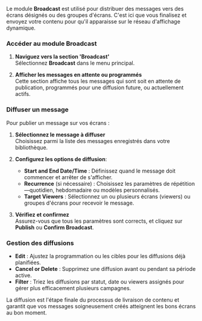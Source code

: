 Le module **Broadcast** est utilisé pour distribuer des messages vers des écrans désignés ou des groupes d'écrans. C'est ici que vous finalisez et envoyez votre contenu pour qu'il apparaisse sur le réseau d'affichage dynamique.

### Accéder au module Broadcast

1. **Naviguez vers la section 'Broadcast'**\
   Sélectionnez **Broadcast** dans le menu principal.

2. **Afficher les messages en attente ou programmés**\
   Cette section affiche tous les messages qui sont soit en attente de publication, programmés pour une diffusion future, ou actuellement actifs.

### Diffuser un message

Pour publier un message sur vos écrans :

1. **Sélectionnez le message à diffuser**\
   Choisissez parmi la liste des messages enregistrés dans votre bibliothèque.

2. **Configurez les options de diffusion**:
   * **Start and End Date/Time** : Définissez quand le message doit commencer et arrêter de s'afficher.
   * **Recurrence** (si nécessaire) : Choisissez les paramètres de répétition—quotidien, hebdomadaire ou modèles personnalisés.
   * **Target Viewers** : Sélectionnez un ou plusieurs écrans (viewers) ou groupes d'écrans pour recevoir le message.

3. **Vérifiez et confirmez**\
   Assurez-vous que tous les paramètres sont corrects, et cliquez sur **Publish** ou **Confirm Broadcast**.

### Gestion des diffusions

* **Edit** : Ajustez la programmation ou les cibles pour les diffusions déjà planifiées.
* **Cancel or Delete** : Supprimez une diffusion avant ou pendant sa période active.
* **Filter** : Triez les diffusions par statut, date ou viewers assignés pour gérer plus efficacement plusieurs campagnes.

La diffusion est l'étape finale du processus de livraison de contenu et garantit que vos messages soigneusement créés atteignent les bons écrans au bon moment.
